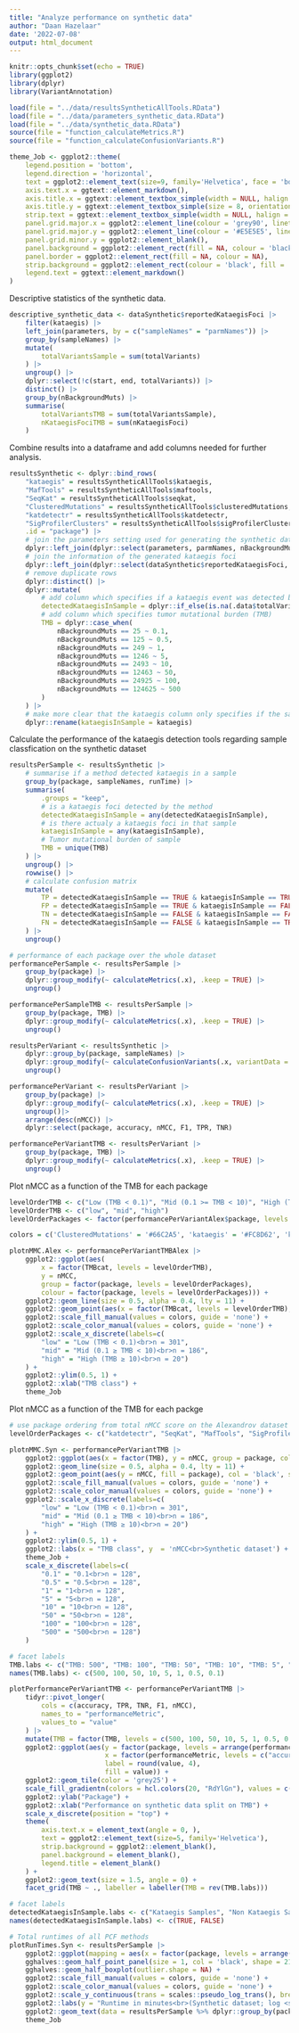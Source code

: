 ```yaml
---
title: "Analyze performance on synthetic data"
author: "Daan Hazelaar"
date: '2022-07-08'
output: html_document
---
```


```r
knitr::opts_chunk$set(echo = TRUE)
library(ggplot2)
library(dplyr)
library(VariantAnnotation)
```


```r
load(file = "../data/resultsSyntheticAllTools.RData")
load(file = "../data/parameters_synthetic_data.RData")
load(file = "../data/synthetic_data.RData")
source(file = "function_calculateMetrics.R")
source(file = "function_calculateConfusionVariants.R")

theme_Job <- ggplot2::theme(
    legend.position = 'bottom',
    legend.direction = 'horizontal',
    text = ggplot2::element_text(size=9, family='Helvetica', face = 'bold'),
    axis.text.x = ggtext::element_markdown(),
    axis.title.x = ggtext::element_textbox_simple(width = NULL, halign = .5),
    axis.title.y = ggtext::element_textbox_simple(size = 8, orientation = 'left-rotated', width = NULL, halign = .5),
    strip.text = ggtext::element_textbox_simple(width = NULL, halign = .5),
    panel.grid.major.x = ggplot2::element_line(colour = 'grey90', linetype = 'dotted'),
    panel.grid.major.y = ggplot2::element_line(colour = '#E5E5E5', linetype = 'dotted'),
    panel.grid.minor.y = ggplot2::element_blank(),
    panel.background = ggplot2::element_rect(fill = NA, colour = 'black'),
    panel.border = ggplot2::element_rect(fill = NA, colour = NA),
    strip.background = ggplot2::element_rect(colour = 'black', fill = 'white'),
    legend.text = ggtext::element_markdown()
)
```

Descriptive statistics of the synthetic data.
```r
descriptive_synthetic_data <- dataSynthetic$reportedKataegisFoci |> 
    filter(kataegis) |> 
    left_join(parameters, by = c("sampleNames" = "parmNames")) |> 
    group_by(sampleNames) |> 
    mutate(
        totalVariantsSample = sum(totalVariants)
    ) |> 
    ungroup() |> 
    dplyr::select(!c(start, end, totalVariants)) |> 
    distinct() |> 
    group_by(nBackgroundMuts) |> 
    summarise(
        totalVariantsTMB = sum(totalVariantsSample),
        nKataegisFociTMB = sum(nKataegisFoci)
    )
```


Combine results into a dataframe and add columns needed for further analysis.
```r
resultsSynthetic <- dplyr::bind_rows(
    "kataegis" = resultsSyntheticAllTools$kataegis, 
    "MafTools" = resultsSyntheticAllTools$maftools, 
    "SeqKat" = resultsSyntheticAllTools$seqkat,
    "ClusteredMutations" = resultsSyntheticAllTools$clusteredMutations,
    "katdetectr" = resultsSyntheticAllTools$katdetectr,
    "SigProfilerClusters" = resultsSyntheticAllTools$sigProfilerClusters,
    .id = "package") |> 
    # join the parameters setting used for generating the synthetic data
    dplyr::left_join(dplyr::select(parameters, parmNames, nBackgroundMuts), by = c("sampleNames" = "parmNames")) |> 
    # join the information of the generated kataegis foci
    dplyr::left_join(dplyr::select(dataSynthetic$reportedKataegisFoci, sampleNames, kataegis), by = "sampleNames") |> 
    # remove duplicate rows
    dplyr::distinct() |> 
    dplyr::mutate(
        # add column which specifies if a kataegis event was detected by the method
        detectedKataegisInSample = dplyr::if_else(is.na(.data$totalVariants), FALSE, TRUE),
        # add column which specifies tumor mutational burden (TMB)
        TMB = dplyr::case_when(
            nBackgroundMuts == 25 ~ 0.1,
            nBackgroundMuts == 125 ~ 0.5,
            nBackgroundMuts == 249 ~ 1,
            nBackgroundMuts == 1246 ~ 5,
            nBackgroundMuts == 2493 ~ 10,
            nBackgroundMuts == 12463 ~ 50,
            nBackgroundMuts == 24925 ~ 100,
            nBackgroundMuts == 124625 ~ 500
        )
    ) |> 
    # make more clear that the kataegis column only specifies if the sample contains a kataegis event
    dplyr::rename(kataegisInSample = kataegis)
```

Calculate the performance of the kataegis detection tools regarding sample classfication on the synthetic dataset
```r
resultsPerSample <- resultsSynthetic |> 
    # summarise if a method detected kataegis in a sample
    group_by(package, sampleNames, runTime) |> 
    summarise(
        .groups = "keep",
        # is a kataegis foci detected by the method
        detectedKataegisInSample = any(detectedKataegisInSample),
        # is there actualy a kataegis foci in that sample
        kataegisInSample = any(kataegisInSample),
        # Tumor mutational burden of sample
        TMB = unique(TMB)
    ) |> 
    ungroup() |> 
    rowwise() |> 
    # calculate confusion matrix
    mutate(
        TP = detectedKataegisInSample == TRUE & kataegisInSample == TRUE,
        FP = detectedKataegisInSample == TRUE & kataegisInSample == FALSE,
        TN = detectedKataegisInSample == FALSE & kataegisInSample == FALSE,
        FN = detectedKataegisInSample == FALSE & kataegisInSample == TRUE
    ) |> 
    ungroup()

# performance of each package over the whole dataset
performancePerSample <- resultsPerSample |> 
    group_by(package) |> 
    dplyr::group_modify(~ calculateMetrics(.x), .keep = TRUE) |> 
    ungroup()

performancePerSampleTMB <- resultsPerSample |> 
    group_by(package, TMB) |> 
    dplyr::group_modify(~ calculateMetrics(.x), .keep = TRUE) |> 
    ungroup()
```

```r
resultsPerVariant <- resultsSynthetic |>
    dplyr::group_by(package, sampleNames) |>
    dplyr::group_modify(~ calculateConfusionVariants(.x, variantData = dataSynthetic), .keep = TRUE) |>
    ungroup()

performancePerVariant <- resultsPerVariant |> 
    group_by(package) |> 
    dplyr::group_modify(~ calculateMetrics(.x), .keep = TRUE) |> 
    ungroup()|>  
    arrange(desc(nMCC)) |> 
    dplyr::select(package, accuracy, nMCC, F1, TPR, TNR)

performancePerVariantTMB <- resultsPerVariant |> 
    group_by(package, TMB) |> 
    dplyr::group_modify(~ calculateMetrics(.x), .keep = TRUE) |> 
    ungroup()
```

Plot nMCC as a function of the TMB for each package
```r
levelOrderTMB <- c("Low (TMB < 0.1)", "Mid (0.1 >= TMB < 10)", "High (TMB >= 10)")
levelOrderTMB <- c("low", "mid", "high")
levelOrderPackages <- factor(performancePerVariantAlex$package, levels = arrange(performancePerVariantAlex, nMCC)$package)

colors = c('ClusteredMutations' = '#66C2A5', 'kataegis' = '#FC8D62', 'katdetectr' = '#8DA0CB', 'MafTools' = '#E78AC3', 'SeqKat' = '#A6D854', 'SigProfilerClusters' = '#FFD92F')

plotnMMC.Alex <- performancePerVariantTMBAlex |> 
    ggplot2::ggplot(aes(
        x = factor(TMBcat, levels = levelOrderTMB), 
        y = nMCC, 
        group = factor(package, levels = levelOrderPackages), 
        colour = factor(package, levels = levelOrderPackages))) +
    ggplot2::geom_line(size = 0.5, alpha = 0.4, lty = 11) +
    ggplot2::geom_point(aes(x = factor(TMBcat, levels = levelOrderTMB), y = nMCC, fill = package), col = 'black', shape = 21, lwd = 2, position = ggbeeswarm::position_quasirandom(width = .05)) +
    ggplot2::scale_fill_manual(values = colors, guide = 'none') +
    ggplot2::scale_color_manual(values = colors, guide = 'none') +
    ggplot2::scale_x_discrete(labels=c(
        "low" = "Low (TMB < 0.1)<br>n = 301", 
        "mid" = "Mid (0.1 ≥ TMB < 10)<br>n = 186",
        "high" = "High (TMB ≥ 10)<br>n = 20")
    ) +
    ggplot2::ylim(0.5, 1) +
    ggplot2::xlab("TMB class") +
    theme_Job
```


Plot nMCC as a function of the TMB for each packge
```r
# use package ordering from total nMCC score on the Alexandrov dataset
levelOrderPackages <- c("katdetectr", "SeqKat", "MafTools", "SigProfilerClusters", "ClusteredMutations", "kataegis")

plotnMMC.Syn <- performancePerVariantTMB |> 
    ggplot2::ggplot(aes(x = factor(TMB), y = nMCC, group = package, colour = factor(package, levels = levelOrderPackages))) +
    ggplot2::geom_line(size = 0.5, alpha = 0.4, lty = 11) +
    ggplot2::geom_point(aes(y = nMCC, fill = package), col = 'black', shape = 21, lwd = 2, position = ggbeeswarm::position_quasirandom(width = .05)) +
    ggplot2::scale_fill_manual(values = colors, guide = 'none') +
    ggplot2::scale_color_manual(values = colors, guide = 'none') +
    ggplot2::scale_x_discrete(labels=c(
        "low" = "Low (TMB < 0.1)<br>n = 301", 
        "mid" = "Mid (0.1 ≥ TMB < 10)<br>n = 186",
        "high" = "High (TMB ≥ 10)<br>n = 20")
    ) +
    ggplot2::ylim(0.5, 1) +
    ggplot2::labs(x = "TMB class", y  = 'nMCC<br>Synthetic dataset') +
    theme_Job +
    scale_x_discrete(labels=c(
        "0.1" = "0.1<br>n = 128",
        "0.5" = "0.5<br>n = 128", 
        "1" = "1<br>n = 128",
        "5" = "5<br>n = 128",
        "10" = "10<br>n = 128",
        "50" = "50<br>n = 128",
        "100" = "100<br>n = 128",
        "500" = "500<br>n = 128")
    )
```


```r
# facet labels
TMB.labs <- c("TMB: 500", "TMB: 100", "TMB: 50", "TMB: 10", "TMB: 5", "TMB: 1", "TMB: 0.5", "TMB: 0.1")
names(TMB.labs) <- c(500, 100, 50, 10, 5, 1, 0.5, 0.1)

plotPerformancePerVariantTMB <- performancePerVariantTMB |> 
    tidyr::pivot_longer(
        cols = c(accuracy, TPR, TNR, F1, nMCC),
        names_to = "performanceMetric",
        values_to = "value"
    ) |> 
    mutate(TMB = factor(TMB, levels = c(500, 100, 50, 10, 5, 1, 0.5, 0.1))) |> 
    ggplot2::ggplot(aes(y = factor(package, levels = arrange(performancePerVariant, nMCC)$package), 
                        x = factor(performanceMetric, levels = c("accuracy", "nMCC", "F1", "TPR", "TNR")), 
                        label = round(value, 4), 
                        fill = value)) +
    ggplot2::geom_tile(color = 'grey25') +
    scale_fill_gradientn(colors = hcl.colors(20, "RdYlGn"), values = c(0,0.5,1)) +
    ggplot2::ylab("Package") +
    ggplot2::xlab("Performance on synthetic data split on TMB") +
    scale_x_discrete(position = "top") +
    theme(
        axis.text.x = element_text(angle = 0, ),
        text = ggplot2::element_text(size=5, family='Helvetica'),
        strip.background = ggplot2::element_blank(),
        panel.background = element_blank(),
        legend.title = element_blank()
    ) +
    ggplot2::geom_text(size = 1.5, angle = 0) +
    facet_grid(TMB ~ ., labeller = labeller(TMB = rev(TMB.labs)))
```

```r
# facet labels
detectedKataegisInSample.labs <- c("Kataegis Samples", "Non Kataegis Samples")
names(detectedKataegisInSample.labs) <- c(TRUE, FALSE)

# Total runtimes of all PCF methods 
plotRunTimes.Syn <- resultsPerSample |> 
    ggplot2::ggplot(mapping = aes(x = factor(package, levels = arrange(performancePerSample, meanRuntime)$package), y = runTime/60, fill = package)) + 
    gghalves::geom_half_point_panel(size = 1, col = 'black', shape = 21) +
    gghalves::geom_half_boxplot(outlier.shape = NA) +
    ggplot2::scale_fill_manual(values = colors, guide = 'none') +
    ggplot2::scale_color_manual(values = colors, guide = 'none') +
    ggplot2::scale_y_continuous(trans = scales::pseudo_log_trans(), breaks = c(seq(0,1,by =.2), 0:20)) +
    ggplot2::labs(y = "Runtime in minutes<br>(Synthetic dataset; log <sub>10</sub>)", x = 'Packages') +
    ggplot2::geom_text(data = resultsPerSample %>% dplyr::group_by(package) %>% dplyr::summarise(mean = mean(runTime, na.rm = T)), aes(x = package, y = -.1, label = round(mean, 1)), size = 3, fontface='bold') +
    theme_Job
```